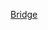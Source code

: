 {{Commonscat|Bridges completed in 1984}}
{{Cat nav 10years|20世紀橋梁|1984||年完工橋梁}}

[[Category:1984年完工交通基礎設施|Bridge]]